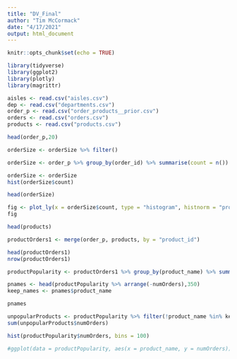 ---
title: "DV_Final"
author: "Tim McCormack"
date: "4/17/2021"
output: html_document
---

```{r setup, include=FALSE}
knitr::opts_chunk$set(echo = TRUE)
```

```{r, include = FALSE}
library(tidyverse)
library(ggplot2)
library(plotly)
library(magrittr)
```


```{r}
aisles <- read.csv("aisles.csv")
dep <- read.csv("departments.csv")
order_p <- read.csv("order_products__prior.csv")
orders <- read.csv("orders.csv")
products <- read.csv("products.csv")

```


```{r}
head(order_p,20)

orderSize <- orderSize %>% filter()

orderSize <- order_p %>% group_by(order_id) %>% summarise(count = n()) 
```


```{r}
orderSize <- orderSize 
hist(orderSize$count)

```


```{r}
head(orderSize)

fig <- plot_ly(x = orderSize$count, type = "histogram", histnorm = "probability", marker = list(color = "#00CC96")) %>% layout(xaxis = list(tickformat = "digits", title = "# Of Items"), title = "Distribution of Order Sizes", yaxis = list(title = "Proportion Of Orders"))
fig

```



```{r}
head(products)

productOrders1 <- merge(order_p, products, by = "product_id")

```


```{r}
head(productOrders1)
nrow(productOrders1)

productPopularity <- productOrders1 %>% group_by(product_name) %>% summarise(avgPlacement = mean(add_to_cart_order), avgReOrder = mean(reordered), numOrders = n() )

```


```{r}

pnames <- head(productPopularity %>% arrange(-numOrders),350)
keep_names <- pnames$product_name

```


```{r}
pnames

```

```{r}
unpopularProducts <- productPopularity %>% filter(!product_name %in% keep_names)
sum(unpopularProducts$numOrders)

```


```{r}
hist(productPopularity$numOrders, bins = 100)

#ggplot(data = productPopularity, aes(x = product_name, y = numOrders)) + geom_bar(stat = "identity")
```

















